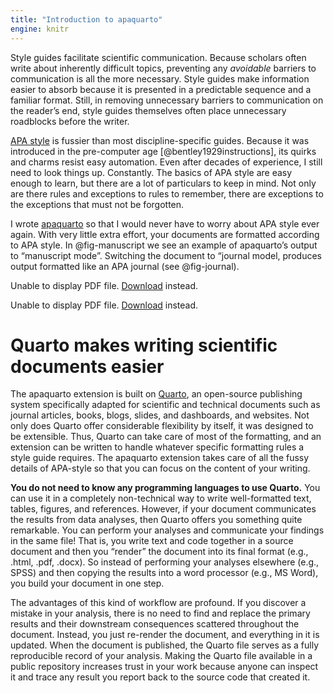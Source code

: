 ```yaml
---
title: "Introduction to apaquarto"
engine: knitr
---
```


Style guides facilitate scientific communication. Because scholars often write about inherently difficult topics, preventing any *avoidable* barriers to communication is all the more necessary. Style guides make information easier to absorb because it is presented in a predictable sequence and a familiar format. Still, in removing unnecessary barriers to communication on the reader's end, style guides themselves often place unnecessary roadblocks before the writer.

[APA style](https://apastyle.apa.org/) is fussier than most discipline-specific guides. Because it was introduced in the pre-computer age [@bentley1929instructions], its quirks and charms resist easy automation. Even after decades of experience, I still need to look things up. Constantly. The basics of APA style are easy enough to learn, but there are a lot of particulars to keep in mind. Not only are there rules and exceptions to rules to remember, there are exceptions to the exceptions that must not be forgotten.

I wrote [apaquarto](https://github.com/wjschne/apaquarto) so that I would never have to worry about APA style ever again. With very little extra effort, your documents are formatted according to APA style. In @fig-manuscript we see an example of apaquarto's output to "manuscript mode". Switching the document to "journal model, produces output formatted like an APA journal (see @fig-journal).

::: {#fig-manuscript fig-cap="Example document in manuscript mode"}
```{=html}
<object data="template_manuscript.pdf" type="application/pdf" width=100% height=800 '><p>Unable to display PDF file. <a href="template_manuscript.pdf">Download</a> instead.</p></object>
```
:::

::: {#fig-journal fig-cap="Example document in journal mode"}
```{=html}
<object data="template_journal.pdf" type="application/pdf" width=100% height=800 '><p>Unable to display PDF file. <a href="template_journal.pdf">Download</a> instead.</p></object>
```
:::

# Quarto makes writing scientific documents easier

The apaquarto extension is built on [Quarto](https://quarto.org/), an open-source publishing system specifically adapted for scientific and technical documents such as journal articles, books, blogs, slides, and dashboards, and websites. Not only does Quarto offer considerable flexibility by itself, it was designed to be extensible. Thus, Quarto can take care of most of the formatting, and an extension can be written to handle whatever specific formatting rules a style guide requires. The apaquarto extension takes care of all the fussy details of APA-style so that you can focus on the content of your writing.

**You do not need to know any programming languages to use Quarto.** You can use it in a completely non-technical way to write well-formatted text, tables, figures, and references. However, if your document communicates the results from data analyses, then Quarto offers you something quite remarkable. You can perform your analyses and communicate your findings in the same file! That is, you write text and code together in a source document and then you "render" the document into its final format (e.g., .html, .pdf, .docx). So instead of performing your analyses elsewhere (e.g., SPSS) and then copying the results into a word processor (e.g., MS Word), you build your document in one step.

The advantages of this kind of workflow are profound. If you discover a mistake in your analysis, there is no need to find and replace the primary results and their downstream consequences scattered throughout the document. Instead, you just re-render the document, and everything in it is updated. When the document is published, the Quarto file serves as a fully reproducible record of your analysis. Making the Quarto file available in a public repository increases trust in your work because anyone can inspect it and trace any result you report back to the source code that created it.
